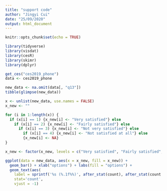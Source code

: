 ```yaml
---
title: "support code"
author: "Jingyi Cui"
date: "25/09/2020"
output: html_document
---
```


```r
knitr::opts_chunk$set(echo = TRUE)
```

```r
library(tidyverse)
library(visdat)
library(cesR)
library(skimr)
library(dplyr)
```

```r
get_ces("ces2019_phone")
data <- ces2019_phone
```

```r
new_data <- na.omit(data[, "q13"])
tibble(glimpse(new_data))
```

```r
x <- unlist(new_data, use.names = FALSE)
x_new <- ""

for (i in 1:length(x)) {
  if (x[i] == 1) {x_new[i] <- "Very satisfied"} else
    if (x[i] == 2) {x_new[i] <- "Fairly satisfied"} else
      if (x[i] == 3) {x_new[i] <- "Not very satisfied"} else
        if (x[i] == 4) {x_new[i] <- "Not satisfied at all"} else
        {x_new[i] <- NA}
}

x_new <- factor(x_new, levels = c("Very satisfied", "Fairly satisfied", "Not very satisfied", "Not satisfied at all", NA))
```

```r
ggplot(data = new_data, aes(x = x_new, fill = x_new)) + 
  geom_bar() + xlab("options") + labs(fill = "options") +
  geom_text(aes(
    label = sprintf('%s (%.1f%%)', after_stat(count), after_stat(count / sum(count) * 100))),
    stat='count', 
    vjust = -1)

```
